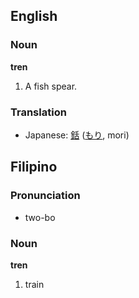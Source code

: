 ==English==
===Noun===
'''tren'''
#A fish spear.
===Translation===
*Japanese: [[銛]] ([[もり]], mori)

==Filipino==
===Pronunciation===
*two-bo

===Noun===
'''tren'''
#train